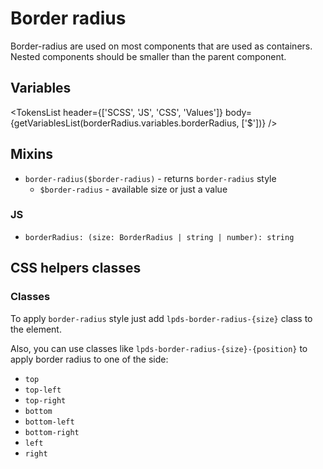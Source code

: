 



<Meta title="Tokens/Border radius" />

# Border radius

Border-radius are used on most components that are used as containers.
Nested components should be smaller than the parent component.

## Variables

<TokensList
  header={['SCSS', 'JS', 'CSS', 'Values']}
  body={getVariablesList(borderRadius.variables.borderRadius, ['$'])}
/>

## Mixins

- `border-radius($border-radius)` - returns `border-radius` style
  - `$border-radius` - available size or just a value

### JS

- `borderRadius: (size: BorderRadius | string | number): string`

## CSS helpers classes

### Classes

To apply `border-radius` style just add `lpds-border-radius-{size}` class to the element.

Also, you can use classes like `lpds-border-radius-{size}-{position}` to apply border radius to one of the side:
- `top`
- `top-left`
- `top-right`
- `bottom`
- `bottom-left`
- `bottom-right`
- `left`
- `right`
